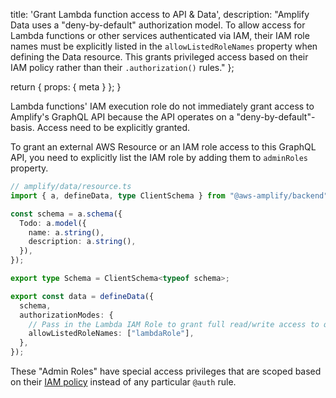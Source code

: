   title: 'Grant Lambda function access to API & Data',
  description: "Amplify Data uses a \"deny-by-default\" authorization model. To allow access for Lambda functions or other services authenticated via IAM, their IAM role names must be explicitly listed in the `allowListedRoleNames` property when defining the Data resource. This grants privileged access based on their IAM policy rather than their `.authorization()` rules."
};

  return {
    props: {
      meta
    }
  };
}

Lambda functions' IAM execution role do not immediately grant access to Amplify's GraphQL API because the API operates on a "deny-by-default"-basis. Access need to be explicitly granted.

To grant an external AWS Resource or an IAM role access to this GraphQL API, you need to explicitly list the IAM role by adding them to `adminRoles` property.

```ts title="amplify/data/resource.ts"
// amplify/data/resource.ts
import { a, defineData, type ClientSchema } from "@aws-amplify/backend";

const schema = a.schema({
  Todo: a.model({
    name: a.string(),
    description: a.string(),
  }),
});

export type Schema = ClientSchema<typeof schema>;

export const data = defineData({
  schema,
  authorizationModes: {
    // Pass in the Lambda IAM Role to grant full read/write access to queries, mutations, and subscriptions the API for models via IAM authorization.
    allowListedRoleNames: ["lambdaRole"],
  },
});
```

These "Admin Roles" have special access privileges that are scoped based on their [IAM policy](https://docs.aws.amazon.com/appsync/latest/devguide/security-authz.html#aws-iam-authorization) instead of any particular `@auth` rule.
